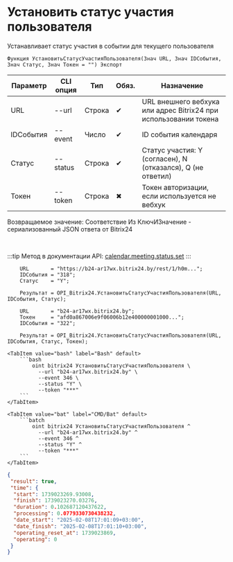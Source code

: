 ﻿---
sidebar_position: 7
---


# Установить статус участия пользователя
 Устанавливает статус участия в событии для текущего пользователя



`Функция УстановитьСтатусУчастияПользователя(Знач URL, Знач IDСобытия, Знач Статус, Знач Токен = "") Экспорт`

  | Параметр | CLI опция | Тип | Обяз. | Назначение |
  |-|-|-|-|-|
  | URL | --url | Строка | &#x2714; | URL внешнего вебхука или адрес Bitrix24 при использовании токена |
  | IDСобытия | --event | Число | &#x2714; | ID события календаря |
  | Статус | --status | Строка | &#x2714; | Статус участия: Y (согласен), N (отказался), Q (не ответил) |
  | Токен | --token | Строка | &#x2716; | Токен авторизации, если используется не вебхук |

  
  Возвращаемое значение:   Соответствие Из КлючИЗначение - сериализованный JSON ответа от Bitrix24

<br/>

:::tip
Метод в документации API: [calendar.meeting.status.set](https://apidocs.bitrix24.ru/api-reference/calendar/calendar-event/calendar-meeting-status-set.html)
:::
<br/>



```bsl title="Пример использования для 1С:Предприятие/OneScript"
    URL       = "https://b24-ar17wx.bitrix24.by/rest/1/h0m...";
    IDСобытия = "318";
    Статус    = "Y";

    Результат = OPI_Bitrix24.УстановитьСтатусУчастияПользователя(URL, IDСобытия, Статус);

    URL       = "b24-ar17wx.bitrix24.by";
    Токен     = "afd0a867006e9f06006b12e400000001000...";
    IDСобытия = "322";

    Результат = OPI_Bitrix24.УстановитьСтатусУчастияПользователя(URL, IDСобытия, Статус, Токен);
```
    

 <Tabs>
  
    <TabItem value="bash" label="Bash" default>
        ```bash
            oint bitrix24 УстановитьСтатусУчастияПользователя \
              --url "b24-ar17wx.bitrix24.by" \
              --event 346 \
              --status "Y" \
              --token "***"
        ```
    </TabItem>
  
    <TabItem value="bat" label="CMD/Bat" default>
        ```batch
            oint bitrix24 УстановитьСтатусУчастияПользователя ^
              --url "b24-ar17wx.bitrix24.by" ^
              --event 346 ^
              --status "Y" ^
              --token "***"
        ```
    </TabItem>
</Tabs>


```json title="Результат"
{
 "result": true,
 "time": {
  "start": 1739023269.93008,
  "finish": 1739023270.03276,
  "duration": 0.102687120437622,
  "processing": 0.0779330730438232,
  "date_start": "2025-02-08T17:01:09+03:00",
  "date_finish": "2025-02-08T17:01:10+03:00",
  "operating_reset_at": 1739023869,
  "operating": 0
 }
}
```
